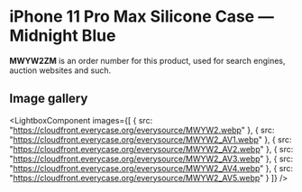 
# iPhone 11 Pro Max Silicone Case — Midnight Blue

<Callout type='info' emoji='👉🏻'>**MWYW2ZM** is an order number for this product, used for search engines, auction websites and such.</Callout>

## Image gallery

<LightboxComponent
    images={[
      {
        src: "https://cloudfront.everycase.org/everysource/MWYW2.webp"
      },
      {
        src: "https://cloudfront.everycase.org/everysource/MWYW2_AV1.webp"
      },
      {
        src: "https://cloudfront.everycase.org/everysource/MWYW2_AV2.webp"
      },
      {
        src: "https://cloudfront.everycase.org/everysource/MWYW2_AV3.webp"
      },
      {
        src: "https://cloudfront.everycase.org/everysource/MWYW2_AV4.webp"
      },
      {
        src: "https://cloudfront.everycase.org/everysource/MWYW2_AV5.webp"
      }
    ]}
  />
